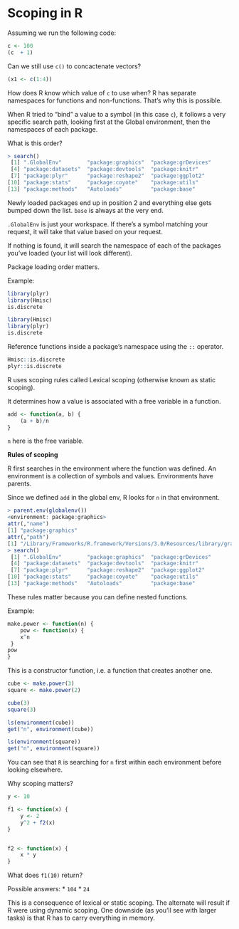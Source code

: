 # Scoping in R

Assuming we run the following code:

```r
c <- 100
(c  + 1)
```

Can we still use `c()` to concactenate vectors?

```r
(x1 <- c(1:4))
```

How does R know which value of `c` to use when? R has separate namespaces for functions and non-functions. That's why this is possible.


When R tried to "bind" a value to a symbol (in this case `c`), it follows a very specific search path, looking first at the Global environment, then the namespaces of each package.

What is this order?

```r
> search()
 [1] ".GlobalEnv"        "package:graphics"  "package:grDevices"
 [4] "package:datasets"  "package:devtools"  "package:knitr"
 [7] "package:plyr"      "package:reshape2"  "package:ggplot2"
[10] "package:stats"     "package:coyote"    "package:utils"
[13] "package:methods"   "Autoloads"         "package:base"
```

Newly loaded packages end up in position 2 and everything else gets bumped down the list. `base` is always at the very end.

`.GlobalEnv` is just your workspace. If there's a symbol matching your request, it will take that value based on your request.

If nothing is found, it will search the namespace of each of the packages you've loaded (your list will look different).

Package loading order matters. 

Example:


```r
library(plyr)
library(Hmisc)
is.discrete
```

```r
library(Hmisc)
library(plyr)
is.discrete
```

Reference functions inside a package's namespace using the `::` operator.

```r
Hmisc::is.discrete
plyr::is.discrete
```

R uses scoping rules called Lexical scoping (otherwise known as static scoping).

It determines how a value is associated with a free variable in a function.

```r
add <- function(a, b) {
    (a + b)/n
}
```

`n` here is the free variable.

**Rules of scoping**  

R first searches in the environment where the function was defined. An environment is a collection of symbols and values. Environments have parents. 

Since we defined `add` in the global env, R looks for `n` in that environment. 

```r
> parent.env(globalenv())
<environment: package:graphics>
attr(,"name")
[1] "package:graphics"
attr(,"path")
[1] "/Library/Frameworks/R.framework/Versions/3.0/Resources/library/graphics"
> search()
 [1] ".GlobalEnv"        "package:graphics"  "package:grDevices"
 [4] "package:datasets"  "package:devtools"  "package:knitr"
 [7] "package:plyr"      "package:reshape2"  "package:ggplot2"
[10] "package:stats"     "package:coyote"    "package:utils"
[13] "package:methods"   "Autoloads"         "package:base"
````


These rules matter because you can define nested functions. 

Example:


```r
make.power <- function(n) {
    pow <- function(x) {
    x^n
 }
pow
}
```

This is a constructor function, i.e. a function that creates another one.

```r
cube <- make.power(3)
square <- make.power(2)
```

```r
cube(3)
square(3)
```

```r
ls(environment(cube))
get("n", environment(cube))
```

```r
ls(environment(square))
get("n", environment(square))
```

You can see that `R` is searching for `n` first within each environment before looking elsewhere.

Why scoping matters?

```r
y <- 10

f1 <- function(x) {
    y <- 2
    y^2 + f2(x)
}


f2 <- function(x) {
    x * y
}
```

What does `f1(10)` return?

Possible answers: 
* `104`
* `24`


This is a consequence of lexical or static scoping. The alternate will result if R were using dynamic scoping. One downside (as you'll see with larger tasks) is that R has to carry everything in memory.

 


